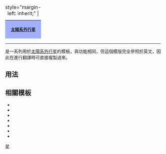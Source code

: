 {| class="toccolours" style="float: right; clear:right;  margin: 0 0 1em 1em;" 
|+ style="margin-left: inherit;" | '''{{{name}}}'''
|-
! style="background-color: #A0B0FF;" colspan="2" |<small>[[太陽系外行星]]</small>
| align="center" | <small>[[太陽系外行星列表]]</small><noinclude>
|}

----
{{tl|Planetbox begin}}是一系列用於[[太陽系外行星]]的模板，與{{tl|Infobox Planet}}功能相同，但這個模版完全參照於英文，因此在進行翻譯時可直接複製過來。
==用法==
{{Planetbox begin
<nowiki>|</nowiki> name = ''行星名稱'' 
}}
==相關模板==

*{{tl|Planetbox image}}
*{{tl|Planetbox star}}
*{{tl|Planetbox orbit}}
*{{tl|Planetbox character}}
*{{tl|Planetbox discovery}}
*{{tl|Planetbox catalog}}
*{{tl|Planetbox end}} 

[[Category:天文信息框模板|星]]
</noinclude>